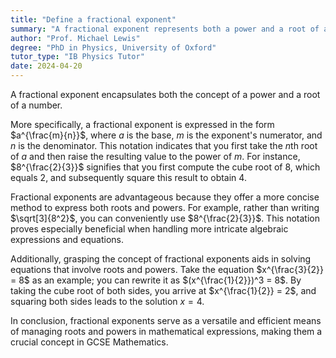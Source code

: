 ```yaml
---
title: "Define a fractional exponent"
summary: "A fractional exponent represents both a power and a root of a number."
author: "Prof. Michael Lewis"
degree: "PhD in Physics, University of Oxford"
tutor_type: "IB Physics Tutor"
date: 2024-04-20
---
```


A fractional exponent encapsulates both the concept of a power and a root of a number.

More specifically, a fractional exponent is expressed in the form $a^{\frac{m}{n}}$, where $a$ is the base, $m$ is the exponent's numerator, and $n$ is the denominator. This notation indicates that you first take the $n$th root of $a$ and then raise the resulting value to the power of $m$. For instance, $8^{\frac{2}{3}}$ signifies that you first compute the cube root of $8$, which equals $2$, and subsequently square this result to obtain $4$.

Fractional exponents are advantageous because they offer a more concise method to express both roots and powers. For example, rather than writing $\sqrt[3]{8^2}$, you can conveniently use $8^{\frac{2}{3}}$. This notation proves especially beneficial when handling more intricate algebraic expressions and equations.

Additionally, grasping the concept of fractional exponents aids in solving equations that involve roots and powers. Take the equation $x^{\frac{3}{2}} = 8$ as an example; you can rewrite it as $(x^{\frac{1}{2}})^3 = 8$. By taking the cube root of both sides, you arrive at $x^{\frac{1}{2}} = 2$, and squaring both sides leads to the solution $x = 4$.

In conclusion, fractional exponents serve as a versatile and efficient means of managing roots and powers in mathematical expressions, making them a crucial concept in GCSE Mathematics.
    